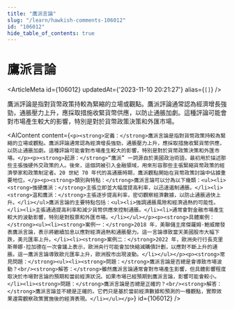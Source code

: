 ```yaml
---
title: "鷹派言論"
slug: "/learn/hawkish-comments-106012"
id: "106012"
hide_table_of_contents: true
---
```



# 鷹派言論

<ArticleMeta id={106012} updatedAt={'2023-11-10 20:21:27'} alias={`[]`} />
<div className='border-solid border-b border-t-0 my-4 border-[var(--ifm-color-gray-300)]' />

鷹派評論是指對貨幣政策持較為緊縮的立場或觀點。鷹派評論通常認為經濟增長強勁，通脹壓力上升，應採取措施收緊貨幣供應，以防止通脹加劇。這種評論可能會對市場產生較大的影響，特別是對於貨幣政策決策和外匯市場。

<AIContent content={`<p><strong>定義：</strong>鷹派言論是指對貨幣政策持較為緊縮的立場或觀點。鷹派評論通常認為經濟增長強勁，通脹壓力上升，應採取措施收緊貨幣供應，以防止通脹加劇。這種評論可能會對市場產生較大的影響，特別是對於貨幣政策決策和外匯市場。</p><p><strong>起源：</strong>“鷹派” 一詞源自於美國政治術語，最初用於描述那些主張強硬外交政策的人。後來，這個詞被引入金融領域，用來形容那些主張緊縮貨幣政策的經濟學家和政策制定者。20 世紀 70 年代的高通脹時期，鷹派觀點開始在貨幣政策討論中佔據重要地位。</p><p><strong>類別與特點：</strong>鷹派言論可以分為以下幾類：<ul><li><strong>強硬鷹派：</strong>主張立即並大幅度提高利率，以迅速遏制通脹。</li><li><strong>温和鷹派：</strong>主張逐步提高利率，密切觀察經濟數據，以防止通脹過快上升。</li></ul>鷹派言論的主要特點包括：<ul><li>強調通脹風險和經濟過熱的可能性。</li><li>主張通過提高利率和減少貨幣供應來控制通脹。</li><li>通常會對金融市場產生較大的波動影響，特別是對股票和外匯市場。</li></ul></p><p><strong>具體案例：</strong><ul><li><strong>案例一：</strong>2018 年，美聯儲主席傑羅姆·鮑威爾發表鷹派言論，表示將繼續加息以應對經濟過熱和通脹壓力。這一言論導致當天美國股市大幅下跌，美元匯率上升。</li><li><strong>案例二：</strong>2022 年，歐洲央行行長克里斯蒂娜·拉加德在一次會議上表示，歐洲央行可能會加快縮減購債計劃，以應對不斷上升的通脹。這一鷹派言論導致歐元匯率上升，歐洲股市出現波動。</li></ul></p><p><strong>常見問題：</strong><ul><li><strong>問題：</strong>鷹派言論是否總是會導致市場波動？<br/><strong>解答：</strong>雖然鷹派言論通常會對市場產生影響，但具體影響程度取決於市場對言論的預期和當前經濟狀況。如果市場已經預期到鷹派言論，影響可能會較小。</li><li><strong>問題：</strong>鷹派言論是否總是正確的？<br/><strong>解答：</strong>鷹派言論並不總是正確的。它們只是基於當前經濟數據和預測的一種觀點，實際效果還需觀察政策實施後的經濟表現。</li></ul></p>`} id={106012} />
